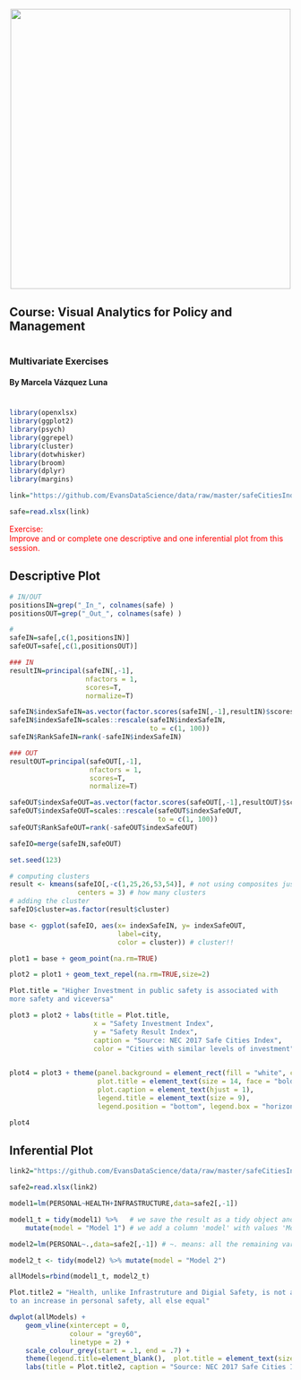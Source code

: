 <br> 
<center><img src="http://i.imgur.com/sSaOozN.png" width="500"></center>

## Course: Visual Analytics for Policy and Management
#
### Multivariate Exercises

#### By Marcela Vázquez Luna
#
#
```r
library(openxlsx)
library(ggplot2)
library(psych)
library(ggrepel)
library(cluster)
library(dotwhisker)
library(broom)
library(dplyr)
library(margins)

link="https://github.com/EvansDataScience/data/raw/master/safeCitiesIndexAll.xlsx"

safe=read.xlsx(link)
```

<span style="color:red"> Exercise:<br> Improve and or complete one descriptive and one inferential plot from this session.
</span>

## Descriptive Plot

```r
# IN/OUT
positionsIN=grep("_In_", colnames(safe) )
positionsOUT=grep("_Out_", colnames(safe) )

#
safeIN=safe[,c(1,positionsIN)]
safeOUT=safe[,c(1,positionsOUT)]

### IN
resultIN=principal(safeIN[,-1],
                   nfactors = 1,
                   scores=T,
                   normalize=T)

safeIN$indexSafeIN=as.vector(factor.scores(safeIN[,-1],resultIN)$scores)
safeIN$indexSafeIN=scales::rescale(safeIN$indexSafeIN, 
                                   to = c(1, 100)) 
safeIN$RankSafeIN=rank(-safeIN$indexSafeIN)

### OUT
resultOUT=principal(safeOUT[,-1],
                    nfactors = 1,
                    scores=T,
                    normalize=T)

safeOUT$indexSafeOUT=as.vector(factor.scores(safeOUT[,-1],resultOUT)$scores)
safeOUT$indexSafeOUT=scales::rescale(safeOUT$indexSafeOUT, 
                                     to = c(1, 100)) 
safeOUT$RankSafeOUT=rank(-safeOUT$indexSafeOUT)

safeIO=merge(safeIN,safeOUT)

set.seed(123)

# computing clusters
result <- kmeans(safeIO[,-c(1,25,26,53,54)], # not using composites just created
                 centers = 3) # how many clusters
# adding the cluster
safeIO$cluster=as.factor(result$cluster)

base <- ggplot(safeIO, aes(x= indexSafeIN, y= indexSafeOUT,
                           label=city,
                           color = cluster)) # cluster!!

plot1 = base + geom_point(na.rm=TRUE) 

plot2 = plot1 + geom_text_repel(na.rm=TRUE,size=2) 

Plot.title = "Higher Investment in public safety is associated with 
more safety and viceversa"

plot3 = plot2 + labs(title = Plot.title,
                     x = "Safety Investment Index",
                     y = "Safety Result Index",
                     caption = "Source: NEC 2017 Safe Cities Index",
                     color = "Cities with similar levels of investment")
                     

plot4 = plot3 + theme(panel.background = element_rect(fill = "white", color = "grey50"),
                      plot.title = element_text(size = 14, face = "bold", hjust = 0.5),
                      plot.caption = element_text(hjust = 1),
                      legend.title = element_text(size = 9),
                      legend.position = "bottom", legend.box = "horizontal")

plot4
```

## Inferential Plot

```r
link2="https://github.com/EvansDataScience/data/raw/master/safeCitiesIndex.xlsx"

safe2=read.xlsx(link2)

model1=lm(PERSONAL~HEALTH+INFRASTRUCTURE,data=safe2[,-1])

model1_t = tidy(model1) %>%   # we save the result as a tidy object and...
    mutate(model = "Model 1") # we add a column 'model' with values 'Model 1'

model2=lm(PERSONAL~.,data=safe2[,-1]) # ~. means: all the remaining variables

model2_t <- tidy(model2) %>% mutate(model = "Model 2")

allModels=rbind(model1_t, model2_t)

Plot.title2 = "Health, unlike Infrastruture and Digial Safety, is not associated 
to an increase in personal safety, all else equal"

dwplot(allModels) + 
    geom_vline(xintercept = 0, 
               colour = "grey60", 
               linetype = 2) +
    scale_colour_grey(start = .1, end = .7) +
    theme(legend.title=element_blank(),  plot.title = element_text(size = 14, hjust = 0.5, face = "bold")) + 
    labs(title = Plot.title2, caption = "Source: NEC 2017 Safe Cities Index")

```


